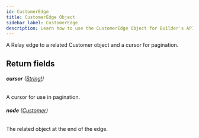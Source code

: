 ```yaml
---
id: CustomerEdge
title: CustomerEdge Object
sidebar_label: CustomerEdge
description: Learn how to use the CustomerEdge Object for Builder's API.
---
```


A Relay edge to a related Customer object and a cursor for pagination.

## Return fields

###### <b>cursor</b> ([String!](/composer/builder/api/schema/scalar/String.mdx))

A cursor for use in pagination.

###### <b>node</b> ([Customer](/composer/builder/api/schema/object/Customer.mdx))

The related object at the end of the edge.
